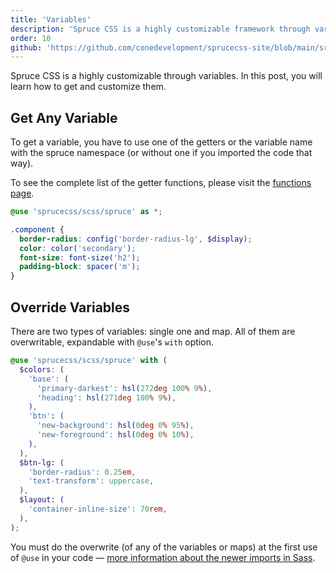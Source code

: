 ```yaml
---
title: 'Variables'
description: 'Spruce CSS is a highly customizable framework through variables. In this post, you will learn how to customize and get them.'
order: 10
github: 'https://github.com/conedevelopment/sprucecss-site/blob/main/src/docs/customization/variables.mdx'
---
```


<p class="lead">Spruce CSS is a highly customizable through variables. In this post, you will learn how to get and customize them.</p>

## Get Any Variable

To get a variable, you have to use one of the getters or the variable name with the spruce namespace (or without one if you imported the code that way).

To see the complete list of the getter functions, please visit the [functions page](/docs/sass/functions).

```scss
@use 'sprucecss/scss/spruce' as *;

.component {
  border-radius: config('border-radius-lg', $display);
  color: color('secondary');
  font-size: font-size('h2');
  padding-block: spacer('m');
}
```

## Override Variables

There are two types of variables: single one and map. All of them are overwritable, expandable with ```@use```'s ```with``` option.

```scss
@use 'sprucecss/scss/spruce' with (
  $colors: (
    'base': (
      'primary-darkest': hsl(272deg 100% 9%),
      'heading': hsl(271deg 100% 9%),
    ),
    'btn': (
      'new-background': hsl(0deg 0% 95%),
      'new-foreground': hsl(0deg 0% 10%),
    ),
  ),
  $btn-lg: (
    'border-radius': 0.25em,
    'text-transform': uppercase,
  ),
  $layout: (
    'container-inline-size': 70rem,
  ),
);
```
<Notification type="info">You must do the overwrite (of any of the variables or maps) at the first use of <code>@use</code> in your code — <a href="https://sass-lang.com/documentation/at-rules/use">more information about the newer imports in Sass</a>.</Notification>

